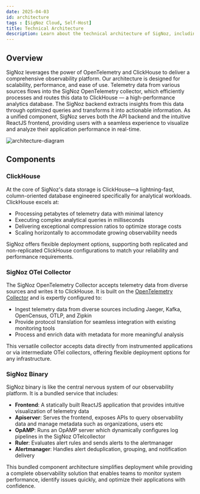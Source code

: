 ```yaml
---
date: 2025-04-03
id: architecture
tags : [SigNoz Cloud, Self-Host]
title: Technical Architecture
description: Learn about the technical architecture of SigNoz, including components like OpenTelemetry Collector, ClickHouse, Query Service, Frontend, and Alert Manager.
---
```

## Overview

SigNoz leverages the power of OpenTelemetry and ClickHouse to deliver a comprehensive observability platform. Our architecture is designed for scalability, performance, and ease of use. Telemetry data from various sources flows into the SigNoz OpenTelemetry collector, which efficiently processes and routes this data to ClickHouse — a high-performance analytics database. The SigNoz backend extracts insights from this data through optimized queries and transforms it into actionable information. As a unified component, SigNoz serves both the API backend and the intuitive ReactJS frontend, providing users with a seamless experience to visualize and analyze their application performance in real-time.

![architecture-diagram](../../../../img/architecture.svg)

## Components

### ClickHouse

At the core of SigNoz's data storage is ClickHouse—a lightning-fast, column-oriented database engineered specifically for analytical workloads. ClickHouse excels at:

- Processing petabytes of telemetry data with minimal latency
- Executing complex analytical queries in milliseconds
- Delivering exceptional compression ratios to optimize storage costs
- Scaling horizontally to accommodate growing observability needs

SigNoz offers flexible deployment options, supporting both replicated and non-replicated ClickHouse configurations to match your reliability and performance requirements.

### SigNoz OTel Collector

The SigNoz OpenTelemetry Collector accepts telemetry data from diverse sources and writes it to ClickHouse. It is built on the [OpenTelemetry Collector](https://opentelemetry.io/docs/collector/) and is expertly configured to:

- Ingest telemetry data from diverse sources including Jaeger, Kafka, OpenCensus, OTLP, and Zipkin
- Provide protocol translation for seamless integration with existing monitoring tools
- Process and enrich data with metadata for more meaningful analysis

This versatile collector accepts data directly from instrumented applications or via intermediate OTel collectors, offering flexible deployment options for any infrastructure.

### SigNoz Binary

SigNoz binary is like the central nervous system of our observability platform. It is a bundled service that includes:

- **Frontend**: A statically built ReactJS application that provides intuitive visualization of telemetry data
- **Apiserver**: Serves the frontend, exposes APIs to query observability data and manage metadata such as organizations, users etc
- **OpAMP**: Runs an OpAMP server which dynamically configures log pipelines in the SigNoz OTelcollector
- **Ruler**: Evaluates alert rules and sends alerts to the alertmanager
- **Alertmanager**: Handles alert deduplication, grouping, and notification delivery

This bundled component architecture simplifies deployment while providing a complete observability solution that enables teams to monitor system performance, identify issues quickly, and optimize their applications with confidence.
